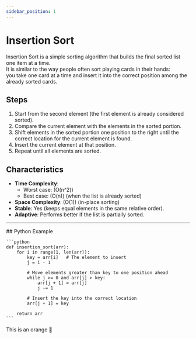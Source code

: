 ```yaml
---
sidebar_position: 1
---
```



# Insertion Sort

Insertion Sort is a simple sorting algorithm that builds the final sorted list one item at a time.  
It is similar to the way people often sort playing cards in their hands:  
you take one card at a time and insert it into the correct position among the already sorted cards.

## Steps

1. Start from the second element (the first element is already considered sorted).
2. Compare the current element with the elements in the sorted portion.
3. Shift elements in the sorted portion one position to the right until the correct location for the current element is found.
4. Insert the current element at that position.
5. Repeat until all elements are sorted.

## Characteristics

- **Time Complexity**:  
  - Worst case: \(O(n^2)\)  
  - Best case: \(O(n)\) (when the list is already sorted)  
- **Space Complexity**: \(O(1)\) (in-place sorting)  
- **Stable**: Yes (keeps equal elements in the same relative order).  
- **Adaptive**: Performs better if the list is partially sorted.  

---

<Tabs>
  <TabItem value="code" label="Code" default>
    ## Python Example

    ```python
    def insertion_sort(arr):
        for i in range(1, len(arr)):
            key = arr[i]   # The element to insert
            j = i - 1
            
            # Move elements greater than key to one position ahead
            while j >= 0 and arr[j] > key:
                arr[j + 1] = arr[j]
                j -= 1
            
            # Insert the key into the correct location
            arr[j + 1] = key
        
        return arr
    ```
  </TabItem>
  <TabItem value="vis" label="Visualized">
    This is an orange 🍊
  </TabItem>
</Tabs>
